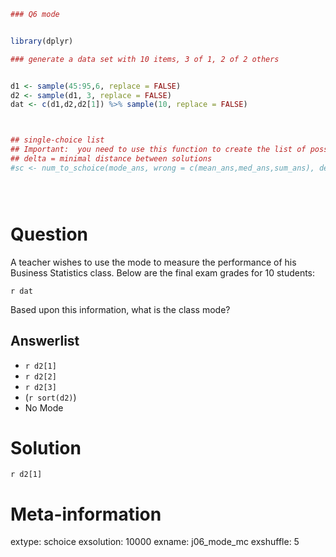


```r
### Q6 mode


library(dplyr)

### generate a data set with 10 items, 3 of 1, 2 of 2 others


d1 <- sample(45:95,6, replace = FALSE)
d2 <- sample(d1, 3, replace = FALSE)
dat <- c(d1,d2,d2[1]) %>% sample(10, replace = FALSE)



## single-choice list
## Important:  you need to use this function to create the list of possibilities
## delta = minimal distance between solutions
#sc <- num_to_schoice(mode_ans, wrong = c(mean_ans,med_ans,sum_ans), delta = 0.1, digits =2)





```


Question
==============
A teacher wishes to use the mode to measure the performance of his Business Statistics class. Below are the final exam grades for 10 students:

`r dat`


Based upon this information, what is the class mode? 


Answerlist
----------
* `r d2[1]`
* `r d2[2]`
* `r d2[3]`
* (`r sort(d2)`)
* No Mode




Solution
========

`r d2[1]`





Meta-information
================
extype: schoice
exsolution: 10000
exname: j06_mode_mc
exshuffle: 5
